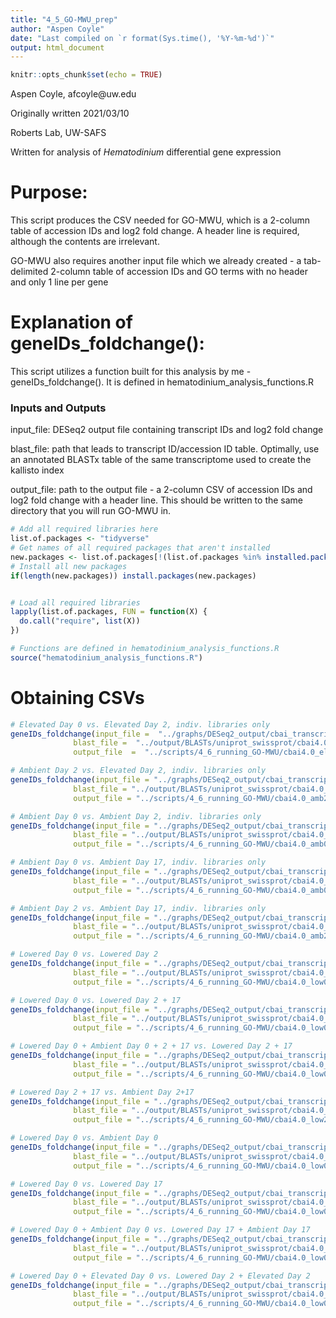 ```yaml
---
title: "4_5_GO-MWU_prep"
author: "Aspen Coyle"
date: "Last compiled on `r format(Sys.time(), '%Y-%m-%d')`"
output: html_document
---
```


```r
knitr::opts_chunk$set(echo = TRUE)
```

Aspen Coyle, afcoyle@uw.edu

Originally written 2021/03/10

Roberts Lab, UW-SAFS

Written for analysis of _Hematodinium_ differential gene expression

# Purpose:

This script produces the CSV needed for GO-MWU, which is a 2-column table of accession IDs and log2 fold change. A header line is required, although the contents are irrelevant.

GO-MWU also requires another input file which we already created - a tab-delimited 2-column table of accession IDs and GO terms with no header and only 1 line per gene

# Explanation of geneIDs_foldchange():

This script utilizes a function built for this analysis by me - geneIDs_foldchange(). It is defined in hematodinium_analysis_functions.R

### Inputs and Outputs

input_file: DESeq2 output file containing transcript IDs and log2 fold change

blast_file: path that leads to transcript ID/accession ID table. Optimally, use an annotated BLASTx table of the same transcriptome used to create the kallisto index

output_file: path to the output file - a 2-column CSV of accession IDs and log2 fold change with a header line. This should be written to the same directory that you will run GO-MWU in.

```r
# Add all required libraries here
list.of.packages <- "tidyverse"
# Get names of all required packages that aren't installed
new.packages <- list.of.packages[!(list.of.packages %in% installed.packages()[, "Package"])]
# Install all new packages
if(length(new.packages)) install.packages(new.packages)


# Load all required libraries
lapply(list.of.packages, FUN = function(X) {
  do.call("require", list(X))
})

# Functions are defined in hematodinium_analysis_functions.R
source("hematodinium_analysis_functions.R")
```

# Obtaining CSVs

```r
# Elevated Day 0 vs. Elevated Day 2, indiv. libraries only
geneIDs_foldchange(input_file =  "../graphs/DESeq2_output/cbai_transcriptomev4.0/elev0_vs_elev2_indiv/AllGenes_wcols.txt",
              blast_file =  "../output/BLASTs/uniprot_swissprot/cbai4.0_blastxres.tab",
              output_file  =  "../scripts/4_6_running_GO-MWU/cbai4.0_elev0_vs_elev2_indiv_l2FC.csv")

# Ambient Day 2 vs. Elevated Day 2, indiv. libraries only
geneIDs_foldchange(input_file = "../graphs/DESeq2_output/cbai_transcriptomev4.0/amb2_vs_elev2_indiv/AllGenes_wcols.txt",
              blast_file = "../output/BLASTs/uniprot_swissprot/cbai4.0_blastxres.tab",
              output_file = "../scripts/4_6_running_GO-MWU/cbai4.0_amb2_vs_elev2_indiv_l2FC.csv")

# Ambient Day 0 vs. Ambient Day 2, indiv. libraries only
geneIDs_foldchange(input_file = "../graphs/DESeq2_output/cbai_transcriptomev4.0/amb0_vs_amb2_indiv/AllGenes_wcols.txt",
              blast_file = "../output/BLASTs/uniprot_swissprot/cbai4.0_blastxres.tab",
              output_file = "../scripts/4_6_running_GO-MWU/cbai4.0_amb0_vs_amb2_indiv_l2FC.csv")

# Ambient Day 0 vs. Ambient Day 17, indiv. libraries only
geneIDs_foldchange(input_file = "../graphs/DESeq2_output/cbai_transcriptomev4.0/amb0_vs_amb17_indiv/AllGenes_wcols.txt",
              blast_file = "../output/BLASTs/uniprot_swissprot/cbai4.0_blastxres.tab",
              output_file = "../scripts/4_6_running_GO-MWU/cbai4.0_amb0_vs_amb17_indiv_l2FC.csv")

# Ambient Day 2 vs. Ambient Day 17, indiv. libraries only
geneIDs_foldchange(input_file = "../graphs/DESeq2_output/cbai_transcriptomev4.0/amb2_vs_amb17_indiv/AllGenes_wcols.txt",
              blast_file = "../output/BLASTs/uniprot_swissprot/cbai4.0_blastxres.tab",
              output_file = "../scripts/4_6_running_GO-MWU/cbai4.0_amb2_vs_amb17_indiv_l2FC.csv")

# Lowered Day 0 vs. Lowered Day 2
geneIDs_foldchange(input_file = "../graphs/DESeq2_output/cbai_transcriptomev4.0/low0_vs_low2_indiv/AllGenes_wcols.txt",
              blast_file = "../output/BLASTs/uniprot_swissprot/cbai4.0_blastxres.tab",
              output_file = "../scripts/4_6_running_GO-MWU/cbai4.0_low0_vs_low2_indiv_l2FC.csv")

# Lowered Day 0 vs. Lowered Day 2 + 17
geneIDs_foldchange(input_file = "../graphs/DESeq2_output/cbai_transcriptomev4.0/low0_vs_low217_indiv/AllGenes_wcols.txt",
              blast_file = "../output/BLASTs/uniprot_swissprot/cbai4.0_blastxres.tab",
              output_file = "../scripts/4_6_running_GO-MWU/cbai4.0_low0_vs_low217_indiv_l2FC.csv")

# Lowered Day 0 + Ambient Day 0 + 2 + 17 vs. Lowered Day 2 + 17
geneIDs_foldchange(input_file = "../graphs/DESeq2_output/cbai_transcriptomev4.0/low0_amb0217_vs_low217_indiv/AllGenes_wcols.txt",
              blast_file = "../output/BLASTs/uniprot_swissprot/cbai4.0_blastxres.tab",
              output_file = "../scripts/4_6_running_GO-MWU/cbai4.0_low0_amb0217_vs_low217_indiv_l2FC.csv")

# Lowered Day 2 + 17 vs. Ambient Day 2+17
geneIDs_foldchange(input_file = "../graphs/DESeq2_output/cbai_transcriptomev4.0/low217_vs_amb217_indiv/AllGenes_wcols.txt",
              blast_file = "../output/BLASTs/uniprot_swissprot/cbai4.0_blastxres.tab",
              output_file = "../scripts/4_6_running_GO-MWU/cbai4.0_low217_vs_amb217_indiv_l2FC.csv")

# Lowered Day 0 vs. Ambient Day 0
geneIDs_foldchange(input_file = "../graphs/DESeq2_output/cbai_transcriptomev4.0/low0_vs_amb0_indiv/AllGenes_wcols.txt",
              blast_file = "../output/BLASTs/uniprot_swissprot/cbai4.0_blastxres.tab",
              output_file = "../scripts/4_6_running_GO-MWU/cbai4.0_low0_vs_amb0_indiv_l2FC.csv")

# Lowered Day 0 vs. Lowered Day 17
geneIDs_foldchange(input_file = "../graphs/DESeq2_output/cbai_transcriptomev4.0/low0_vs_low17_indiv/AllGenes_wcols.txt",
              blast_file = "../output/BLASTs/uniprot_swissprot/cbai4.0_blastxres.tab",
              output_file = "../scripts/4_6_running_GO-MWU/cbai4.0_low0_vs_low17_indiv_l2FC.csv")

# Lowered Day 0 + Ambient Day 0 vs. Lowered Day 17 + Ambient Day 17
geneIDs_foldchange(input_file = "../graphs/DESeq2_output/cbai_transcriptomev4.0/low0_amb0_vs_low17_amb17_indiv/AllGenes_wcols.txt",
              blast_file = "../output/BLASTs/uniprot_swissprot/cbai4.0_blastxres.tab",
              output_file = "../scripts/4_6_running_GO-MWU/cbai4.0_low0_amb0_vs_low17_amb17_indiv_l2FC.csv")

# Lowered Day 0 + Elevated Day 0 vs. Lowered Day 2 + Elevated Day 2
geneIDs_foldchange(input_file = "../graphs/DESeq2_output/cbai_transcriptomev4.0/low0_elev0_vs_low2_elev2_indiv/AllGenes_wcols.txt",
              blast_file = "../output/BLASTs/uniprot_swissprot/cbai4.0_blastxres.tab",
              output_file = "../scripts/4_6_running_GO-MWU/cbai4.0_low0_elev0_vs_low2_elev2_indiv_l2FC.csv")
```